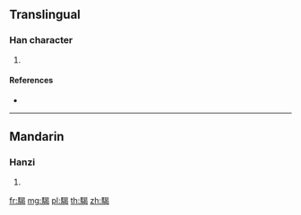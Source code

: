 {{character info/new}}
==Translingual==

===Han character===
{{Han char|rn=187|rad=馬|as=09|sn=19|four=76327|canj=SFAPV}}

# {{defn|Han|sort=馬09}}

====References====
* {{Han ref|kx=1441.100|dkj=44838|dj=1965.150|hdz=74565.080|uh=9A14|ud=39444|bh=F3C0|bd=62400}}

----

==Mandarin==

===Hanzi===
{{cmn-hanzi|pin=[[jié]] ([[jie2]])|wg=chieh<sup>2</sup>}}

# {{defn|lang=cmn|sort=馬09}}

[[fr:騔]]
[[mg:騔]]
[[pl:騔]]
[[th:騔]]
[[zh:騔]]